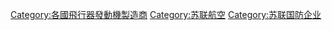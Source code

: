 [[Category:各國飛行器發動機製造商|Category:各國飛行器發動機製造商]]
[[Category:苏联航空|Category:苏联航空]]
[[Category:苏联国防企业|Category:苏联国防企业]]